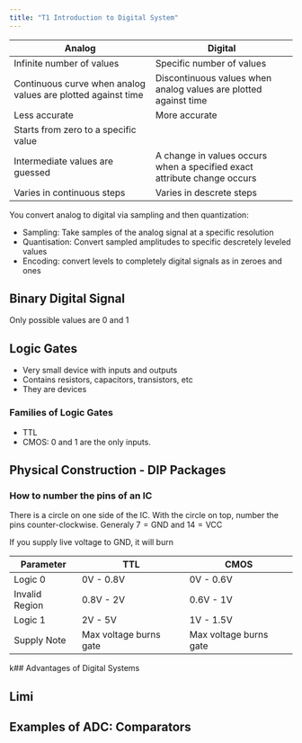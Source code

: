 ```yaml
---
title: "T1 Introduction to Digital System"
---
```


| Analog | Digital |
|---|---|
| Infinite number of values | Specific number of values |
| Continuous curve when analog values are plotted against time | Discontinuous values when analog values are plotted against time |
| Less accurate | More accurate |
| Starts from zero to a specific value |
| Intermediate values are guessed | A change in values occurs when a specified exact attribute change occurs |
| Varies in continuous steps | Varies in descrete steps |

You convert analog to digital via sampling and then quantization:

- Sampling: Take samples of the analog signal at a specific resolution
- Quantisation: Convert sampled amplitudes to specific descretely leveled values
- Encoding: convert levels to completely digital signals as in zeroes and ones

## Binary Digital Signal

Only possible values are 0 and 1

## Logic Gates

- Very small device with inputs and outputs
- Contains resistors, capacitors, transistors, etc
- They are devices

### Families of Logic Gates

- TTL
- CMOS: 0 and 1 are the only inputs.

## Physical Construction - DIP Packages

### How to number the pins of an IC

There is a circle on one side of the IC. With the circle on top, number the pins counter-clockwise. Generaly $7 = \mathrm{GND}$ and $14 = \mathrm{VCC}$

If you supply live voltage to GND, it will burn

| Parameter       | TTL             | CMOS            |
|-----------------|-----------------|-----------------|
| Logic 0         | 0V - 0.8V       | 0V - 0.6V       |
| Invalid Region  | 0.8V - 2V       | 0.6V - 1V       |
| Logic 1         | 2V - 5V         | 1V - 1.5V       |
| Supply Note     | Max voltage burns gate | Max voltage burns gate |

k## Advantages of Digital Systems

## Limi

## Examples of ADC: Comparators


